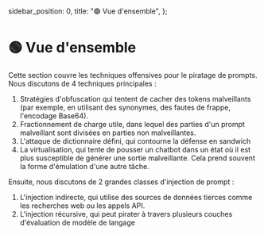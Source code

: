   sidebar_position: 0,
  title: "🟢 Vue d'ensemble",
};

# 🟢 Vue d'ensemble

Cette section couvre les techniques offensives pour le piratage de prompts. Nous discutons de 4 techniques principales :

1. Stratégies d'obfuscation qui tentent de cacher des tokens malveillants (par exemple, en utilisant des synonymes, des fautes de frappe, l'encodage Base64).
2. Fractionnement de charge utile, dans lequel des parties d'un prompt malveillant sont divisées en parties non malveillantes.
3. L'attaque de dictionnaire défini, qui contourne la défense en sandwich
4. La virtualisation, qui tente de pousser un chatbot dans un état où il est plus susceptible de générer une sortie malveillante. Cela prend souvent la forme d'émulation d'une autre tâche.

Ensuite, nous discutons de 2 grandes classes d'injection de prompt :

1. L'injection indirecte, qui utilise des sources de données tierces comme les recherches web ou les appels API.
2. L'injection récursive, qui peut pirater à travers plusieurs couches d'évaluation de modèle de langage
